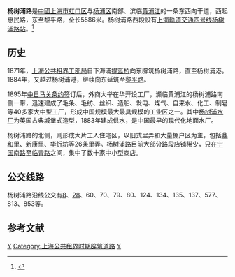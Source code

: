 {{noteTA
|G1=Unit
}}
{{Infobox China Road
|路牌类型=Shanghai
|中文道路名称=杨树浦路
|道路英文名=Yangshupu Rd.
|走向1=东
|走向2=西
|走向1(E)=E
|走向2(E)=W
|图片=File:197-213 Yangshupu Rd. Shanghai.jpg
|图片说明=上海市优秀历史建筑：杨树浦路197-213号
|道路属性=
|道路总长度=5.586
|车速限制=
|行车线数量=4
|所在地区={{CHN}}[[上海市|上海市]][[杨浦区|杨浦区]]、[[虹口区|虹口区]]
|起点=[[惠民路|惠民路]]
|终点=[[黎平路|黎平路]]
|道路命名日期=1871年
|命名缘由=[[杨树浦港|杨树浦港]]
|道路旧名=
|道路动工日期=1871年
|通车日期=1871年
|路段主要建筑=
}}
'''杨树浦路'''是[[中華人民共和國|中國]][[上海市|上海市]][[虹口区|虹口区]]与[[杨浦区|杨浦区]]南部、滨临[[黄浦江|黄浦江]]的一条东西向干道，西起惠民路，东至黎平路，全长5586米。杨树浦路西段設有[[上海軌道交通四号线|上海軌道交通四号线]][[杨树浦路站|杨树浦路站]]。<ref>{{cite web|url=http://shtong.gov.cn/node2/node2245/node68289/node68294/node68312/node68325/userobject1ai65725.html|title=专业志 >> 上海市政工程志 >> 第一篇市区道路 >> 第二章主要干道 >> 第一节　东西向主要干道|work=上海地方志办公室|access-date=2014-05-26|archive-date=2016-03-04|archive-url=https://web.archive.org/web/20160304214642/http://shtong.gov.cn/node2/node2245/node68289/node68294/node68312/node68325/userobject1ai65725.html|dead-url=no}}</ref>

== 历史 ==
1871年，[[上海公共租界工部局|上海公共租界工部局]]自下海浦[[提篮桥|提篮桥]]向东辟筑杨树浦路，直至杨树浦港。1884年，又越过杨树浦港，继续向东延筑至[[黎平路|黎平路]]。

1895年[[中日马关条约|中日马关条约]]签订后，外商大举在华开设工厂，濒临黄浦江的杨树浦路南侧一带，迅速建成了毛条、毛纺、丝织、造船、发电、煤气、自来水、化工、制皂等40多家大中型工厂，形成中国规模最大最具规模的工业区之一。其中[[杨树浦水厂|杨树浦水厂]]为英国古典城堡式造型，1883年建成供水，是中国最早的现代化地面水厂。

杨树浦路的北侧，则形成大片工人住宅区，以旧式里弄和大量棚户区为主，包括[[鼎和里|鼎和里]]、[[新康里|新康里]]、[[华忻坊|华忻坊]]等26条里弄。杨树浦路目前大部分路段店铺稀少，只在[[宁国南路|宁国南路]]至[[临青路|临青路]]之间，集中了数十家中小型商店。

==公交线路==
杨树浦路沿线公交有[[上海公交8路|8]]、[[上海公交28路|28]]、60、70、79、80、124、134、135、137、577、813、853等。

==参考文献==
<div class="references-small">
<references />
</div>

[[Category:杨浦区|Y]]
[[Category:上海公共租界时期辟筑道路|Category:上海公共租界时期辟筑道路]]
[[Category:上海道路|Y]]